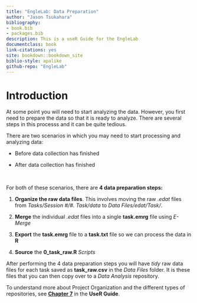 ```yaml
--- 
title: "EngleLab: Data Preparation"
author: "Jason Tsukahara"
bibliography:
- book.bib
- packages.bib
description: This is a useR Guide for the EngleLab
documentclass: book
link-citations: yes
site: bookdown::bookdown_site
biblio-style: apalike
github-repo: "EngleLab"
---
```


# Introduction {-}

At some point you will need to start analyzing the data. However, you first need to prepare the data so that it is ready to analyze. There are several steps in this processs and it can be quite tedious.

There are two scenarios in which you may need to start processing and analyzing data:

- Before data collection has finished

- After data collection has finished

<br>

For both of these scenarios, there are **4 data preparation steps:**

1. **Organize the raw data files**. This involves moving the raw *.edat* files from *Tasks/Session #/#. Task/data* to *Data Files/edat/Task/*.

2. **Merge** the individual *.edat* files into a single **task.emrg** file using *E-Merge*

3. **Export** the **task.emrg** file to a **task.txt** file so we can process the data in **R**

4. **Source** the **0_task_raw.R** *Scripts* 

After performing the 4 data preparation steps you will have *tidy* raw data files for each task saved as **task_raw.csv** in the *Data Files* folder. It is these files that you can then copy over to a *Data Analysis* repository.

To understand more about Project Organization and the different types of repositories, see [**Chapter 7**](http://englelab.gatech.edu/userguide/project-organization.html) in the **UseR Guide**.


